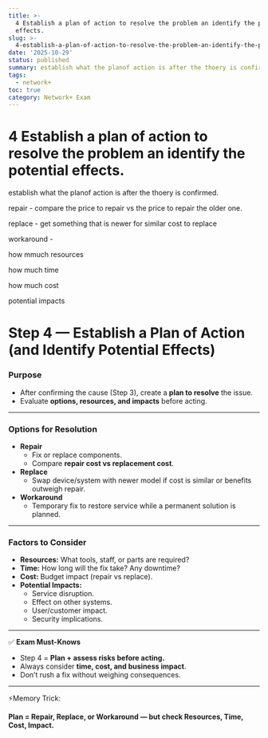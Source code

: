 ```yaml
---
title: >-
  4 Establish a plan of action to resolve the problem an identify the potential
  effects.
slug: >-
  4-establish-a-plan-of-action-to-resolve-the-problem-an-identify-the-potential-ef
date: '2025-10-29'
status: published
summary: establish what the planof action is after the thoery is confirmed.
tags:
  - network+
toc: true
category: Network+ Exam
---
```


# 4 Establish a plan of action to resolve the problem an identify the potential effects.

establish what the planof action is after the thoery is confirmed. 

repair - compare the price to repair vs the price to repair the older one. 

replace - get something that is newer for similar cost to replace 

workaround - 

how mmuch resources

how much time 

how much cost 

potential impacts 

# Step 4 — Establish a Plan of Action (and Identify Potential Effects)

### Purpose

- After confirming the cause (Step 3), create a **plan to resolve** the issue.
- Evaluate **options, resources, and impacts** before acting.

---

### Options for Resolution

- **Repair**
    - Fix or replace components.
    - Compare **repair cost vs replacement cost**.
- **Replace**
    - Swap device/system with newer model if cost is similar or benefits outweigh repair.
- **Workaround**
    - Temporary fix to restore service while a permanent solution is planned.

---

### Factors to Consider

- **Resources:** What tools, staff, or parts are required?
- **Time:** How long will the fix take? Any downtime?
- **Cost:** Budget impact (repair vs replace).
- **Potential Impacts:**
    - Service disruption.
    - Effect on other systems.
    - User/customer impact.
    - Security implications.

---

✅ **Exam Must-Knows**

- Step 4 = **Plan + assess risks before acting.**
- Always consider **time, cost, and business impact**.
- Don’t rush a fix without weighing consequences.

---

⚡Memory Trick:

**Plan = Repair, Replace, or Workaround — but check Resources, Time, Cost, Impact.**
